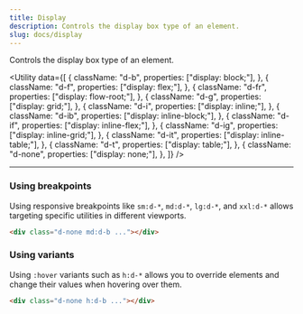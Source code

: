 ```yaml
---
title: Display
description: Controls the display box type of an element.
slug: docs/display
---
```


Controls the display box type of an element.

<Utility
  data={[
    {
      className: "d-b",
      properties: ["display: block;"],
    },
    {
      className: "d-f",
      properties: ["display: flex;"],
    },
    {
      className: "d-fr",
      properties: ["display: flow-root;"],
    },
    {
      className: "d-g",
      properties: ["display: grid;"],
    },
    {
      className: "d-i",
      properties: ["display: inline;"],
    },
    {
      className: "d-ib",
      properties: ["display: inline-block;"],
    },
    {
      className: "d-if",
      properties: ["display: inline-flex;"],
    },
    {
      className: "d-ig",
      properties: ["display: inline-grid;"],
    },
    {
      className: "d-it",
      properties: ["display: inline-table;"],
    },
    {
      className: "d-t",
      properties: ["display: table;"],
    },
    {
      className: "d-none",
      properties: ["display: none;"],
    },
  ]}
/>

---

### Using breakpoints

Using responsive breakpoints like `sm:d-*`, `md:d-*`, `lg:d-*`, and `xxl:d-*` allows targeting specific utilities in different viewports.

```html "md:d-b"
<div class="d-none md:d-b ..."></div>
```

### Using variants

Using `:hover` variants such as `h:d-*` allows you to override elements and change their values when hovering over them.

```html "h:d-b"
<div class="d-none h:d-b ..."></div>
```
